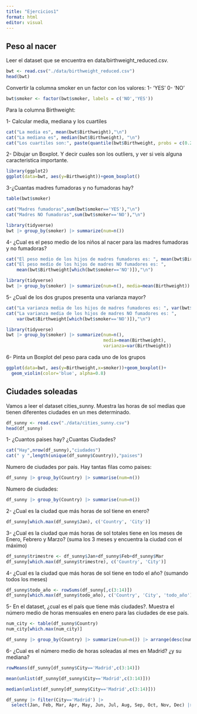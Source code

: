 ```yaml
---
title: "Ejercicios1"
format: html
editor: visual
---
```


## Peso al nacer

Leer el dataset que se encuentra en data/birthweight_reduced.csv.

```r
bwt <- read.csv("./data/birthweight_reduced.csv")
head(bwt)
```

Convertir la columna smoker en un factor con los valores: 1- 'YES' 0- 'NO'

```r
bwt$smoker <- factor(bwt$smoker, labels = c('NO','YES'))
```

Para la columna Birthweight:

1- Calcular media, mediana y los cuartiles
```r
cat("La media es", mean(bwt$Birthweight),"\n")
cat("La mediana es", median(bwt$Birthweight), "\n")
cat("Los cuartiles son:", paste(quantile(bwt$Birthweight, probs = c(0.25,0.5,0.75)), collapse = ", "), "\n")
```

2- Dibujar un Boxplot. Y decir cuales son los outliers, y ver si veis alguna caracteristica importante.

```r
library(ggplot2)
ggplot(data=bwt, aes(y=Birthweight))+geom_boxplot()
``` 

3-¿Cuantas madres fumadoras y no fumadoras hay?

```r
table(bwt$smoker)
```

```r
cat("Madres fumadoras",sum(bwt$smoker=='YES'),"\n")
cat("Madres NO fumadoras",sum(bwt$smoker=='NO'),"\n")
```


```r
library(tidyverse)
bwt |> group_by(smoker) |> summarize(num=n())
```

4- ¿Cual es el peso medio de los niños al nacer para las madres fumadoras y no fumadoras?

```r

cat("El peso medio de los hijos de madres fumadores es: ", mean(bwt$Birthweight[which(bwt$smoker=='YES')]),"\n")
cat("El peso medio de los hijos de madres NO fumadores es: ",
    mean(bwt$Birthweight[which(bwt$smoker=='NO')]),"\n")
```

```r
library(tidyverse)
bwt |> group_by(smoker) |> summarize(num=n(), media=mean(Birthweight))
```

5- ¿Cual de los dos grupos presenta una varianza mayor?

```r

cat("La varianza media de los hijos de madres fumadores es: ", var(bwt$Birthweight[which(bwt$smoker=='YES')]),"\n")
cat("La varianza media de los hijos de madres NO fumadores es: ",
    var(bwt$Birthweight[which(bwt$smoker=='NO')]),"\n")
```


```r
library(tidyverse)
bwt |> group_by(smoker) |> summarize(num=n(), 
                                     media=mean(Birthweight),
                                     varianza=var(Birthweight))
```

6- Pinta un Boxplot del peso para cada uno de los grupos

```r
ggplot(data=bwt, aes(y=Birthweight,x=smoker))+geom_boxplot()+
  geom_violin(color='blue', alpha=0.8)
```


## Ciudades soleadas

Vamos a leer el dataset cities_sunny. Muestra las horas de sol medias que tienen diferentes ciudades en un mes determinado.

```r
df_sunny <- read.csv("./data/cities_sunny.csv")
head(df_sunny)
```

1- ¿Cuantos paises hay? ¿Cuantas Ciudades?
```r
cat("Hay",nrow(df_sunny),"ciudades")
cat(" y ",length(unique(df_sunny$Country)),"paises")
```

Numero de ciudades por pais. Hay tantas filas como paises:
```r
df_sunny |> group_by(Country) |> summarise(num=n())
```

Numero de ciudades:
```r
df_sunny |> group_by(Country) |> summarise(num=n())
```

2- ¿Cual es la ciudad que más horas de sol tiene en enero?
```r
df_sunny[which.max(df_sunny$Jan), c('Country', 'City')]
```


3- ¿Cual es la ciudad que más horas de sol totales tiene en los meses de Enero, Febrero y Marzo? (suma los 3 meses y encuentra la ciudad con el máximo)

```r
df_sunny$trimestre <- df_sunny$Jan+df_sunny$Feb+df_sunny$Mar
df_sunny[which.max(df_sunny$trimestre), c('Country', 'City')]

```

4- ¿Cual es la ciudad que más horas de sol tiene en todo el año? (sumando todos los meses)

```r
df_sunny$todo_año <- rowSums(df_sunny[,c(3:14)])
df_sunny[which.max(df_sunny$todo_año), c('Country', 'City', 'todo_año')]
```

5- En el dataset, ¿cual es el país que tiene más ciudades?. Muestra el número medio de horas mensuales en enero para las ciudades de ese país.

```r
num_city <- table(df_sunny$Country)
num_city[which.max(num_city)]
```
```r
df_sunny |> group_by(Country) |> summarize(num=n()) |> arrange(desc(num)) |> top_n(1)
```


6- ¿Cual es el número medio de horas soleadas al mes en Madrid? ¿y su mediana?

```r
rowMeans(df_sunny[df_sunny$City=='Madrid',c(3:14)])
```
```r
mean(unlist(df_sunny[df_sunny$City=='Madrid',c(3:14)]))
```
```r
median(unlist(df_sunny[df_sunny$City=='Madrid',c(3:14)]))
```

```r
df_sunny |> filter(City=='Madrid') |> 
  select(Jan, Feb, Mar, Apr, May, Jun, Jul, Aug, Sep, Oct, Nov, Dec) |> rowMeans()
```